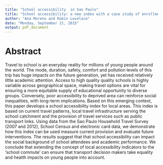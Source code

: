 ```yaml
---
title: "School accessibility  in Sao Paulo"
title: "School accessibility: a new index with a case study of enrollment and academic performance in Sao Paulo"
author: "Ana Moreno and Robin Lovelace"
date: "Monday, September 21, 2015"
output: pdf_document
---
```


# Abstract

Travel to school is an everyday reality for millions of young people around the world.
The mode, duration, safety, comfort and pollution levels of this trip has huge
impacts on the future generation, yet has received relatively little academic
attention.
Access to high quality quality schools is highly variable across geographical
space, making travel options are vital for ensuring a more equitable supply of
educational opportunity to diverse groups. Conversely, poor accessibility
to deprived area can reinforce social inequalities, with long-term implications.
Based on this emerging context, this paper develops a school accessibility index
for local areas.
This index is based on current travel patterns, local travel infrastructure serving the school
catchment and the provision of travel services such as public transport links.
Using data from the Sao Paulo Household Travel Survey (2007 and 2012), School Census
and electronic card data, we demonstrate how this index can be used
measure current provision and evaluate future interventions.
The results suggest that that school accessibility can
impact the social background of school attendees and
academic performance.
We conclude that extending the concept of local accessibility indicators
to the 'school commute' can ensure that transport decision makers take
equality and health impacts on young people into account.



